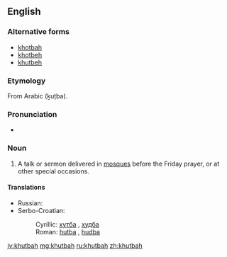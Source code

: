 ==English==

===Alternative forms===
* [[khotbah]]
* [[khotbeh]]
* [[khutbeh]]

===Etymology===
From Arabic {{l|ar|خطبة}} (ḵuṭba).

===Pronunciation===
* {{IPA|/ˈkʊtbə/}}

===Noun===
{{en-noun}}

# A talk or sermon delivered in [[mosque|mosques]] before the Friday prayer, or at other special occasions.

====Translations====
{{trans-top|talk or sermon delivered in mosques before the Friday prayer}}
* Russian: {{t|ru|хутба|f}}
* Serbo-Croatian:
*: Cyrillic: [[хутба]] {{f}}, [[худба]] {{f}}
*: Roman: [[hutba#Serbo-Croatian|hutba]] {{f}}, [[hudba#Serbo-Croatian|hudba]] {{f}}
{{trans-mid}}
{{trans-bottom}}

[[jv:khutbah]]
[[mg:khutbah]]
[[ru:khutbah]]
[[zh:khutbah]]